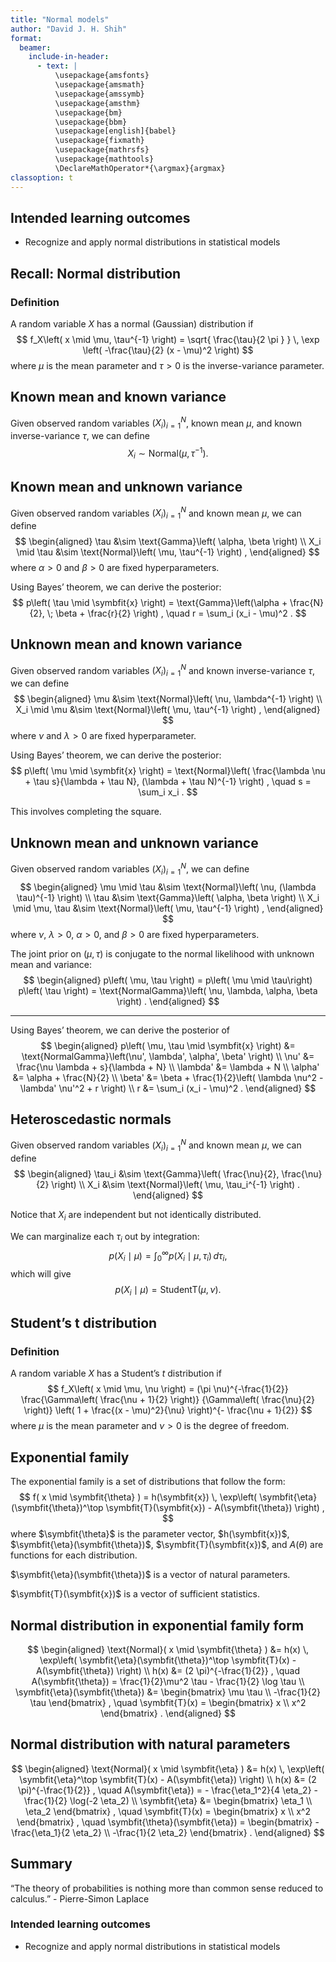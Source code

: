 ```yaml
---
title: "Normal models"
author: "David J. H. Shih"
format:
  beamer:
    include-in-header:
      - text: |
          \usepackage{amsfonts}
          \usepackage{amsmath}
          \usepackage{amssymb}
          \usepackage{amsthm}
          \usepackage{bm}
          \usepackage{bbm}
          \usepackage[english]{babel}
          \usepackage{fixmath}
          \usepackage{mathrsfs}
          \usepackage{mathtools}
          \DeclareMathOperator*{\argmax}{argmax}
classoption: t  
---
```


## Intended learning outcomes {.c}

- Recognize and apply normal distributions in statistical models


## Recall: Normal distribution

### Definition

A random variable $X$ has a normal (Gaussian) distribution if
$$
f_X\left( x \mid \mu, \tau^{-1} \right) 
 = \sqrt{ \frac{\tau}{2 \pi } } \,
 \exp \left( -\frac{\tau}{2} (x - \mu)^2 \right)
$$
where $\mu$ is the mean parameter and $\tau > 0$ is the inverse-variance parameter.


## Known mean and known variance

Given observed random variables $(X_i)_{i=1}^N$, known mean $\mu$,
and known inverse-variance $\tau$, we can define
$$
X_i \sim \text{Normal}\left( \mu, \tau^{-1} \right) .
$$


## Known mean and unknown variance

Given observed random variables $(X_i)_{i=1}^N$ and known mean $\mu$,
we can define
$$
\begin{aligned}
\tau &\sim \text{Gamma}\left( \alpha, \beta \right) \\
X_i \mid \tau &\sim \text{Normal}\left( \mu, \tau^{-1} \right) ,
\end{aligned}
$$
where $\alpha > 0$ and $\beta > 0$ are fixed hyperparameters.

Using Bayes' theorem, we can derive the posterior:
$$
p\left( \tau \mid \symbfit{x} \right)
 = \text{Gamma}\left(\alpha + \frac{N}{2},
  \; \beta + \frac{r}{2} \right) , \quad
 r = \sum_i (x_i - \mu)^2 .
$$


## Unknown mean and known variance

Given observed random variables $(X_i)_{i=1}^N$
and known inverse-variance $\tau$,
we can define
$$
\begin{aligned}
\mu &\sim \text{Normal}\left( \nu, \lambda^{-1} \right) \\
X_i \mid \mu &\sim \text{Normal}\left( \mu, \tau^{-1} \right) ,
\end{aligned}
$$
where $\nu$ and $\lambda > 0$ are fixed hyperparameter.

Using Bayes' theorem, we can derive the posterior:
$$
p\left( \mu \mid \symbfit{x} \right)
 = \text{Normal}\left(
  \frac{\lambda \nu + \tau s}{\lambda + \tau N},
  (\lambda + \tau N)^{-1}
 \right) , \quad
 s = \sum_i x_i .
$$

This involves completing the square.


## Unknown mean and unknown variance

Given observed random variables $(X_i)_{i=1}^N$,
we can define
$$
\begin{aligned}
\mu \mid \tau &\sim
 \text{Normal}\left( \nu, (\lambda \tau)^{-1} \right) \\
\tau &\sim \text{Gamma}\left( \alpha, \beta \right) \\
X_i \mid \mu, \tau &\sim \text{Normal}\left( \mu, \tau^{-1} \right) ,
\end{aligned}
$$
where $\nu$, $\lambda > 0$, $\alpha > 0$, and $\beta > 0$ 
are fixed hyperparameters.

The joint prior on $(\mu, \tau)$ is conjugate to the normal likelihood
with unknown mean and variance:
$$
\begin{aligned}
p\left( \mu, \tau \right)
 = p\left( \mu \mid \tau\right) p\left( \tau \right)
 = \text{NormalGamma}\left( \nu, \lambda, \alpha, \beta \right) .
\end{aligned}
$$

---

\bigskip

Using Bayes' theorem, we can derive the posterior of 
$$
\begin{aligned}
p\left( \mu, \tau \mid \symbfit{x} \right)
 &= \text{NormalGamma}\left(\nu', \lambda', \alpha', \beta' \right) \\
\nu' &= \frac{\nu \lambda + s}{\lambda + N} \\
\lambda' &= \lambda + N \\
\alpha' &= \alpha + \frac{N}{2} \\
\beta' &= \beta + 
 \frac{1}{2}\left( \lambda \nu^2 - \lambda' \nu'^2 + r \right) \\
r &= \sum_i (x_i - \mu)^2 .
\end{aligned} 
$$


## Heteroscedastic normals

Given observed random variables $(X_i)_{i=1}^N$ and
known mean $\mu$, we can define
$$
\begin{aligned}
\tau_i &\sim \text{Gamma}\left( \frac{\nu}{2}, \frac{\nu}{2} \right) \\
X_i  &\sim \text{Normal}\left( \mu, \tau_i^{-1} \right) .
\end{aligned}
$$

Notice that $X_i$ are independent but not identically distributed.

We can marginalize each $\tau_i$ out by integration:
$$
p\left( X_i \mid \mu \right)
= \int_0^{\infty} p\left( X_i \mid \mu, \tau_i \right) \, d \tau_i ,
$$
which will give
$$
p\left( X_i \mid \mu \right) = \text{StudentT}\left( \mu, \nu \right) .
$$


## Student's t distribution

### Definition

A random variable $X$ has a Student's $t$ distribution if
$$
f_X\left( x \mid \mu, \nu \right) 
 = (\pi \nu)^{-\frac{1}{2}}
  \frac{\Gamma\left( \frac{\nu + 1}{2} \right)}
       {\Gamma\left( \frac{\nu}{2} \right)}
  \left(
   1 + \frac{(x - \mu)^2}{\nu}
  \right)^{- \frac{\nu + 1}{2}}
$$
where $\mu$ is the mean parameter and $\nu > 0$ is the degree 
of freedom.


## Exponential family

The exponential family is a set of distributions that follow the form:
$$
f( x \mid \symbfit{\theta} ) 
 = h(\symbfit{x}) \, \exp\left( \symbfit{\eta}(\symbfit{\theta})^\top \symbfit{T}(\symbfit{x}) - A(\symbfit{\theta}) \right) ,
$$
where $\symbfit{\theta}$ is the parameter vector,
$h(\symbfit{x})$, $\symbfit{\eta}(\symbfit{\theta})$,
$\symbfit{T}(\symbfit{x})$, and $A(\theta)$ are functions for
each distribution.


$\symbfit{\eta}(\symbfit{\theta})$ is a vector of natural parameters.

$\symbfit{T}(\symbfit{x})$ is a vector of sufficient statistics.


## Normal distribution in exponential family form

$$
\begin{aligned}
\text{Normal}( x \mid \symbfit{\theta} ) 
 &= h(x) \, \exp\left( \symbfit{\eta}(\symbfit{\theta})^\top \symbfit{T}(x) - A(\symbfit{\theta}) \right) \\
h(x) &= (2 \pi)^{-\frac{1}{2}} ,
\quad
A(\symbfit{\theta}) = \frac{1}{2}\mu^2 \tau - \frac{1}{2} \log \tau 
\\
\symbfit{\eta}(\symbfit{\theta}) &=
 \begin{bmatrix}
  \mu \tau \\
  -\frac{1}{2} \tau
 \end{bmatrix} ,
\quad
\symbfit{T}(x) =
 \begin{bmatrix}
  x \\
  x^2 
 \end{bmatrix} .
\end{aligned}
$$


## Normal distribution with natural parameters

$$
\begin{aligned}
\text{Normal}( x \mid \symbfit{\eta} ) 
 &= h(x) \, \exp\left( \symbfit{\eta}^\top \symbfit{T}(x) - A(\symbfit{\eta}) \right)
\\
h(x) &= (2 \pi)^{-\frac{1}{2}} ,
\quad
A(\symbfit{\eta}) = 
 - \frac{\eta_1^2}{4 \eta_2} - \frac{1}{2} \log(-2 \eta_2) 
\\
\symbfit{\eta} &=
 \begin{bmatrix}
  \eta_1 \\
  \eta_2 
 \end{bmatrix} ,
\quad
\symbfit{T}(x) =
 \begin{bmatrix}
  x \\
  x^2 
 \end{bmatrix} ,
\quad
\symbfit{\theta}(\symbfit{\eta}) =
 \begin{bmatrix}
  -\frac{\eta_1}{2 \eta_2} \\
  -\frac{1}{2 \eta_2}
 \end{bmatrix} .
\end{aligned}
$$


## Summary

"The theory of probabilities is nothing more than common sense reduced to calculus."
- Pierre-Simon Laplace

\bigskip

### Intended learning outcomes {.c}

- Recognize and apply normal distributions in statistical models
